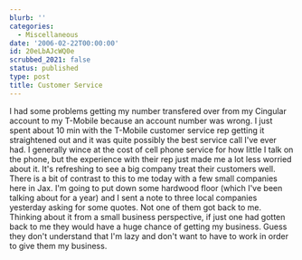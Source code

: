 ```yaml
---
blurb: ''
categories:
  - Miscellaneous
date: '2006-02-22T00:00:00'
id: 20eLbAJcWQ0e
scrubbed_2021: false
status: published
type: post
title: Customer Service
---
```


I had some problems getting my number transfered over from my
Cingular account to my T-Mobile because an account number was
wrong. I just spent about 10 min with the T-Mobile customer service
rep getting it straightened out and it was quite possibly the best
service call I've ever had. I generally wince at the cost of cell
phone service for how little I talk on the phone, but the
experience with their rep just made me a lot less worried about it.
It's refreshing to see a big company treat their customers well.
There is a bit of contrast to this to me today with a few small
companies here in Jax. I'm going to put down some hardwood floor
(which I've been talking about for a year) and I sent a note to
three local companies yesterday asking for some quotes. Not one of
them got back to me. Thinking about it from a small business
perspective, if just one had gotten back to me they would have a
huge chance of getting my business. Guess they don't understand
that I'm lazy and don't want to have to work in order to give them
my business.
